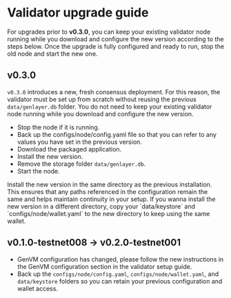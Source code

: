
# Validator upgrade guide

<Callout type="info" emoji="💡">
  For upgrades prior to <strong>v0.3.0</strong>, you can keep your existing validator node running while
  you download and configure the new version according to the steps below. Once
  the upgrade is fully configured and ready to run, stop the old node and
  start the new one.
</Callout>

## v0.3.0

`v0.3.0` introduces a new, fresh consensus deployment. For this reason, the validator must be set up from scratch without reusing the previous `data/genlayer.db` folder.
You do not need to keep your existing validator node running while you download and configure the new version.

- Stop the node if it is running.
- Back up the configs/node/config.yaml file so that you can refer to any values you have set in the previous version.
- Download the packaged application.
- Install the new version. 
- Remove the storage folder `data/genlayer.db`.
- Start the node.

<Callout type="info" emoji="ℹ️">
  Install the new version in the same directory as the previous installation. This ensures that any paths referenced in the configuration remain the same and 
  helps maintain continuity in your setup.
  If you wanna install the new version in a different directory, copy your `data/keystore` and `configs/node/wallet.yaml` to the new directory to keep using 
  the same wallet.
</Callout>


## v0.1.0-testnet008 → v0.2.0-testnet001

- GenVM configuration has changed, please follow the new instructions in the GenVM configuration section in the validator setup guide.
- Back up the `configs/node/config.yaml`, `configs/node/wallet.yaml`, and `data/keystore` folders so you can retain your previous configuration and wallet access.
